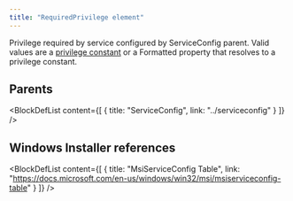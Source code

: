 ```yaml
---
title: "RequiredPrivilege element"
---
```



Privilege required by service configured by ServiceConfig parent. Valid values are a [privilege constant](http://msdn.microsoft.com/en-us/library/bb530716.aspx) or a
 Formatted property that resolves to a privilege constant.


## Parents

<BlockDefList content={[
    {
      title: "ServiceConfig",
      link: "../serviceconfig"
    }
  ]}
/>

## Windows Installer references

<BlockDefList content={[
    {
      title: "MsiServiceConfig Table",
      link: "https://docs.microsoft.com/en-us/windows/win32/msi/msiserviceconfig-table"
    }
  ]}
/>
